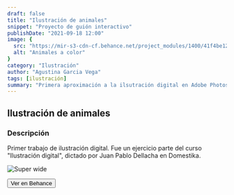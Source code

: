 ```yaml
---
draft: false
title: "Ilustración de animales"
snippet: "Proyecto de guión interactivo"
publishDate: "2021-09-18 12:00"
image: {
  src: "https://mir-s3-cdn-cf.behance.net/project_modules/1400/41f4be120699441.60b6e5a2313ea.jpg",
  alt: "Animales a color"
}
category: "Ilustración"
author: "Agustina Garcia Vega"
tags: [ilustración]
summary: "Primera aproximación a la ilsutración digital en Adobe Photoshop."
---
```



## Ilustración de animales

### <a name="Descripción"></a>Descripción

Primer trabajo de ilustración digital. Fue un ejercicio parte del curso "Ilustración digital", dictado por Juan Pablo Dellacha en Domestika.

![Super wide](https://mir-s3-cdn-cf.behance.net/project_modules/1400/41f4be120699441.60b6e5a2313ea.jpg)



<a href="https://www.behance.net/gallery/120699441/Ilustracion-digital-Animales" target="blank">
  <Button>Ver en Behance</Button>
</a>